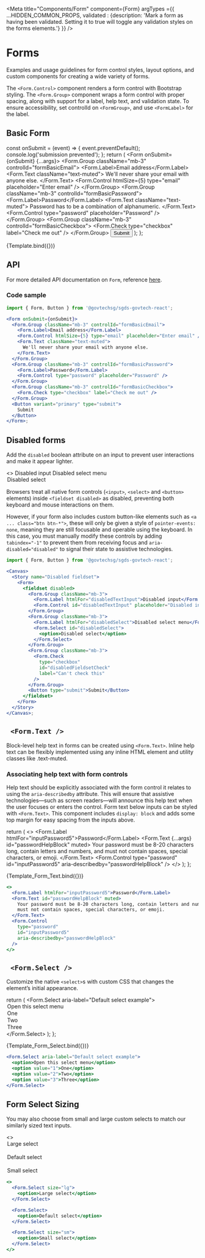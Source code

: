 
<Meta
  title="Components/Form"
  component={Form}
  argTypes ={{
    ...HIDDEN_COMMON_PROPS,
    validated : {description: 'Mark a form as having been validated. Setting it to true will toggle any validation styles on the forms elements.'}
  }}
/>

# Forms

Examples and usage guidelines for form control styles, layout options, and custom components for creating a wide variety of forms.

The `<Form.Control>` component renders a form control with Bootstrap styling. The `<Form.Group>` component wraps a form control with proper spacing,
along with support for a label, help text, and validation state. To ensure accessibility, set controlId on `<FormGroup>`, and use `<FormLabel>` for the label.


##  Basic Form

  const onSubmit = (event) => {
    event.preventDefault();
    console.log('submission prevented');
  };
  return (
    <Form onSubmit={onSubmit} {...args}>
      <Form.Group className="mb-3" controlId="formBasicEmail">
        <Form.Label>Email address</Form.Label>
        <Form.Text className="text-muted">
          We'll never share your email with anyone else.
        </Form.Text>
        <Form.Control htmlSize={5} type="email" placeholder="Enter email" />
      </Form.Group>
      <Form.Group className="mb-3" controlId="formBasicPassword">
        <Form.Label>Password</Form.Label>
        <Form.Text className="text-muted">
          Password has to be a combination of alphanumeric.
        </Form.Text>
        <Form.Control type="password" placeholder="Password" />
      </Form.Group>
      <Form.Group className="mb-3" controlId="formBasicCheckbox">
        <Form.Check type="checkbox" label="Check me out" />
      </Form.Group>
      <Button variant="primary" type="submit">
        Submit
      </Button>
    </Form>
  );
};

<Canvas>
  <Story name="Basic">{Template.bind({})}</Story>
</Canvas>

## API

<ArgsTable story="Basic" />

For more detailed API documentation on `Form`, reference <a href="https://react-bootstrap.github.io/forms/overview/" target="_blank">here</a>.

### Code sample
```jsx
import { Form, Button } from '@govtechsg/sgds-govtech-react';

<Form onSubmit={onSubmit}>
  <Form.Group className="mb-3" controlId="formBasicEmail">
    <Form.Label>Email address</Form.Label>
    <Form.Control htmlSize={5} type="email" placeholder="Enter email" />
    <Form.Text className="text-muted">
      We'll never share your email with anyone else.
    </Form.Text>
  </Form.Group>
  <Form.Group className="mb-3" controlId="formBasicPassword">
    <Form.Label>Password</Form.Label>
    <Form.Control type="password" placeholder="Password" />
  </Form.Group>
  <Form.Group className="mb-3" controlId="formBasicCheckbox">
    <Form.Check type="checkbox" label="Check me out" />
  </Form.Group>
  <Button variant="primary" type="submit">
    Submit
  </Button>
</Form>;
```

##  Disabled forms

Add the `disabled` boolean attribute on an input to prevent user interactions and make it appear lighter.

<Canvas>
  <Story name="Disabled Inputs">
    <>
      <Form.Group className="mb-3">
        <Form.Label>Disabled input</Form.Label>
        <Form.Control placeholder="Disabled input" disabled />
      </Form.Group>
      <Form.Group className="mb-3">
        <Form.Label>Disabled select menu</Form.Label>
        <Form.Select disabled>
          <option>Disabled select</option>
        </Form.Select>
      </Form.Group>
      <Form.Group className="mb-3">
        <Form.Check type="checkbox" label="Can't check this" disabled />
      </Form.Group>
    </>
  </Story>
</Canvas>

Browsers treat all native form controls (`<input>`, `<select>` and `<button>` elements) inside `<fieldset disabled>` as disabled, preventing both keyboard and mouse interactions on them.

However, if your form also includes custom button-like elements such as `<a ... class="btn btn-*">`, these will only be given a style of `pointer-events: none`,
meaning they are still focusable and operable using the keyboard. In this case, you must manually modify these controls by adding `tabindex="-1"` to prevent them
from receiving focus and `aria-disabled="disabled"` to signal their state to assistive technologies.

```jsx
import { Form, Button } from '@govtechsg/sgds-govtech-react';

<Canvas>
  <Story name="Disabled fieldset">
    <Form>
      <fieldset disabled>
        <Form.Group className="mb-3">
          <Form.Label htmlFor="disabledTextInput">Disabled input</Form.Label>
          <Form.Control id="disabledTextInput" placeholder="Disabled input" />
        </Form.Group>
        <Form.Group className="mb-3">
          <Form.Label htmlFor="disabledSelect">Disabled select menu</Form.Label>
          <Form.Select id="disabledSelect">
            <option>Disabled select</option>
          </Form.Select>
        </Form.Group>
        <Form.Group className="mb-3">
          <Form.Check
            type="checkbox"
            id="disabledFieldsetCheck"
            label="Can't check this"
          />
        </Form.Group>
        <Button type="submit">Submit</Button>
      </fieldset>
    </Form>
  </Story>
</Canvas>;
```

## ` <Form.Text />`

Block-level help text in forms can be created using `<Form.Text>`. Inline help text can be flexibly implemented using any inline HTML element and utility classes like .text-muted.

### **Associating help text with form controls**

Help text should be explicitly associated with the form control it relates to using the `aria-describedby` attribute. This will ensure that assistive technologies—such as screen readers—will announce this help text when the user focuses or enters the control.
Form text below inputs can be styled with `<Form.Text>`. This component includes `display: block` and adds some top margin for easy spacing from the inputs above.

  return (
    <>
      <Form.Label htmlFor="inputPassword5">Password</Form.Label>
      <Form.Text {...args} id="passwordHelpBlock" muted>
        Your password must be 8-20 characters long, contain letters and numbers,
        and must not contain spaces, special characters, or emoji.
      </Form.Text>
      <Form.Control
        type="password"
        id="inputPassword5"
        aria-describedby="passwordHelpBlock"
      />
    </>
  );
};

<Canvas>
  <Story name="Form Text">{Template_Form_Text.bind({})}</Story>
</Canvas>

```jsx
<>
  <Form.Label htmlFor="inputPassword5">Password</Form.Label>
  <Form.Text id="passwordHelpBlock" muted>
    Your password must be 8-20 characters long, contain letters and numbers, and
    must not contain spaces, special characters, or emoji.
  </Form.Text>
  <Form.Control
    type="password"
    id="inputPassword5"
    aria-describedby="passwordHelpBlock"
  />
</>
```

## ` <Form.Select />`

Customize the native `<select>`s with custom CSS that changes the element’s initial appearance.

  return (
    <Form.Select aria-label="Default select example">
      <option>Open this select menu</option>
      <option value="1">One</option>
      <option value="2">Two</option>
      <option value="3">Three</option>
    </Form.Select>
  );
};

<Canvas>
  <Story name="Form Select">{Template_Form_Select.bind({})}</Story>
</Canvas>

```jsx
<Form.Select aria-label="Default select example">
  <option>Open this select menu</option>
  <option value="1">One</option>
  <option value="2">Two</option>
  <option value="3">Three</option>
</Form.Select>
```

## Form Select Sizing

You may also choose from small and large custom selects to match our similarly sized text inputs.

<Canvas>
  <Story name="Form Select Sizing">
    <>
      <Form.Select size="lg">
        <option>Large select</option>
      </Form.Select>
      <br />
      <Form.Select>
        <option>Default select</option>
      </Form.Select>
      <br />
      <Form.Select size="sm">
        <option>Small select</option>
      </Form.Select>
    </>
  </Story>
</Canvas>

```jsx
<>
  <Form.Select size="lg">
    <option>Large select</option>
  </Form.Select>

  <Form.Select>
    <option>Default select</option>
  </Form.Select>

  <Form.Select size="sm">
    <option>Small select</option>
  </Form.Select>
</>
```

